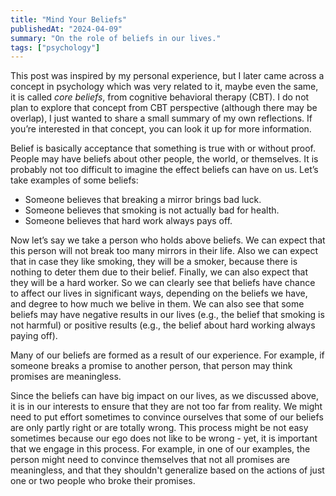 ```yaml
---
title: "Mind Your Beliefs"
publishedAt: "2024-04-09"
summary: "On the role of beliefs in our lives."
tags: ["psychology"]
---
```


This post was inspired by my personal experience, but I later came across a concept
in psychology which was very related to it, maybe even the same,
it is called _core beliefs_, from cognitive behavioral therapy (CBT).
I do not plan to explore that concept from CBT perspective (although there may be overlap),
I just wanted to share a small summary of my own reflections. If you’re interested in that concept,
you can look it up for more information.

Belief is basically acceptance that something is true with or without
proof. People may have beliefs about other people, the world, or
themselves. It is probably not too difficult to imagine the effect
beliefs can have on us. Let’s take examples of some beliefs:

- Someone believes that breaking a mirror brings bad luck.
- Someone believes that smoking is not actually bad for health.
- Someone believes that hard work always pays off.

Now let’s say we take a person who holds above beliefs. We can expect
that this person will not break too many mirrors in their life. Also we
can expect that in case they like smoking, they will be a smoker, because
there is nothing to deter them due to their belief. Finally, we can
also expect that they will be a hard worker.
So we can clearly see that beliefs have chance to affect our lives in significant
ways, depending on the beliefs we have, and degree to how much we belive in them.
We can also see that some beliefs may have negative results in our lives (e.g.,
the belief that smoking is not harmful) or positive results (e.g., the belief
about hard working always paying off).

Many of our beliefs are formed as a result of our experience. For
example, if someone breaks a promise to another person, that person may
think promises are meaningless.

Since the beliefs can have big impact on our lives, as we discussed above,
it is in our interests to ensure that they are not too far from reality.
We might need to put effort sometimes to convince ourselves that some
of our beliefs are only partly right or are totally wrong. This process might
be not easy sometimes because our ego does not like to be wrong - yet, it is
important that we engage in this process. For example, in one of our examples,
the person might need to convince themselves that not all promises are meaningless,
and that they shouldn't generalize based on the actions of just one or two people
who broke their promises.
